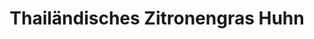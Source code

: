 ---
title: "Thailändisches Zitronengras Huhn"
portions: 2
ingredients: [
    {
        name: "Huhn",
        quantity: 500,
        unit: 'g'
    },
    {
        name: "Reis",
        quantity: 200,
        unit: 'g',
        note: 'Wasser: x1.2 vom Reis'
    },
    {
        name: "Zitronengras",
        quantity: 3,
        unit: 'pcs'
    },
    {
        name: "Knoblauch",
        quantity: 5,
        unit: 'pcs'
    },
    {
        name: "Sojasoße",
        quantity: 1,
        unit: 'tbsp'
    },
    {
        name: "Fischsoße",
        quantity: 2,
        unit: 'tbsp'
    }
]
spices: [
    {
        name: 'Salz',
        note: 'nach geschmack'
    },
    {
        name: 'Pfeffer',
        note: 'nach geschmack'
    },
    {
        name: "Koriander",
        note: 'nach geschmack'
    }
]
---